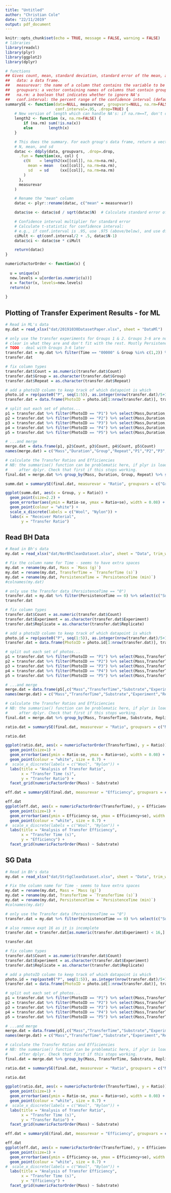 ```yaml
---
title: "Untitled"
author: "Christian Cole"
date: "22/11/2019"
output: pdf_document
---
```


```r
knitr::opts_chunk$set(echo = TRUE, message = FALSE, warning = FALSE)
# libraries
library(readxl)
library(plyr)
library(ggplot2)
library(dplyr)
```

```r
# functions
## Gives count, mean, standard deviation, standard error of the mean, and confidence interval (default 95%).
##   data: a data frame.
##   measurevar: the name of a column that contains the variable to be summariezed
##   groupvars: a vector containing names of columns that contain grouping variables
##   na.rm: a boolean that indicates whether to ignore NA's
##   conf.interval: the percent range of the confidence interval (default is 95%)
summarySE <- function(data=NULL, measurevar, groupvars=NULL, na.rm=FALSE,
                      conf.interval=.95, .drop=TRUE) {
    # New version of length which can handle NA's: if na.rm==T, don't count them
    length2 <- function (x, na.rm=FALSE) {
        if (na.rm) sum(!is.na(x))
        else       length(x)
    }

    # This does the summary. For each group's data frame, return a vector with
    # N, mean, and sd
    datac <- ddply(data, groupvars, .drop=.drop,
      .fun = function(xx, col) {
        c(N    = length2(xx[[col]], na.rm=na.rm),
          mean = mean   (xx[[col]], na.rm=na.rm),
          sd   = sd     (xx[[col]], na.rm=na.rm)
        )
      },
      measurevar
    )

    # Rename the "mean" column    
    datac <- plyr::rename(datac, c("mean" = measurevar))

    datac$se <- datac$sd / sqrt(datac$N)  # Calculate standard error of the mean

    # Confidence interval multiplier for standard error
    # Calculate t-statistic for confidence interval: 
    # e.g., if conf.interval is .95, use .975 (above/below), and use df=N-1
    ciMult <- qt(conf.interval/2 + .5, datac$N-1)
    datac$ci <- datac$se * ciMult

    return(datac)
}

numericFactorOrder <- function(x) {
    
  u = unique(x)
  new.levels = u[order(as.numeric(u))]
  x = factor(x, levels=new.levels)
  return(x)
  
}

```


## Plotting of Transfer Experiment Results - for ML

```r
# Read in ML's data
my.dat = read_xlsx("dat/20191030DatasetPaper.xlsx", sheet = "DataMl")

# only use the transfer experiments for Groups 1 & 2. Groups 3-6 are not 
# clear in what they are and don't fit with the rest. Mostly Persistence?
# TODO - deal with Groups 3-6 later
transfer.dat = my.dat %>% filter(Time == "00000" & Group %in% c(1,2)) %>% select(c("Substrate", "ActivityID", "ObsType", "Count", "Mass", "Duration", "Group", "Repeat")) 
transfer.dat

```

```r

# fix column types
transfer.dat$Count = as.numeric(transfer.dat$Count)
transfer.dat$Group = as.character(transfer.dat$Group)
transfer.dat$Repeat = as.character(transfer.dat$Repeat)

# add a photoID column to keep track of which datapoint is which
photo.id = rep(paste0("P", seq(1:5)), as.integer(nrow(transfer.dat)/5+1))
transfer.dat = data.frame(PhotoID = photo.id[1:nrow(transfer.dat)], transfer.dat)

# split out each set of photos...
p1 = transfer.dat %>% filter(PhotoID == "P1") %>% select(Mass,Duration,Group,Repeat,Count)
p2 = transfer.dat %>% filter(PhotoID == "P2") %>% select(Mass,Duration,Group,Repeat,Count)
p3 = transfer.dat %>% filter(PhotoID == "P3") %>% select(Mass,Duration,Group,Repeat,Count)
p4 = transfer.dat %>% filter(PhotoID == "P4") %>% select(Mass,Duration,Group,Repeat,Count)
p5 = transfer.dat %>% filter(PhotoID == "P5") %>% select(Mass,Duration,Group,Repeat,Count)

# ...and merge
merge.dat = data.frame(p1, p2$Count, p3$Count, p4$Count, p5$Count)
names(merge.dat) = c("Mass","Duration","Group","Repeat","P1","P2","P3","P4","P5")

# calculate the Transfer Ratios and Efficiencies
# NB: the summarise() function can be problematic here, if plyr is loaded
#     after dplyr. Check that first if this stops working.
final.dat = merge.dat %>% group_by(Mass, Duration, Group, Repeat) %>% summarise(Donor = P3 - P1, Receiver = P5 - P2, Donor_post = P3 - P4) %>% mutate(Ratio = Receiver/Donor, Efficiency = Receiver/Donor_post)

summ.dat = summarySE(final.dat, measurevar = "Ratio", groupvars = c("Group"))

```

```r

ggplot(summ.dat, aes(x = Group, y = Ratio)) + 
  geom_point(size=2.2) +
  geom_errorbar(aes(ymin = Ratio-se, ymax = Ratio+se), width = 0.08) +
  geom_point(colour = "white") +
  scale_x_discrete(labels = c("Wool", "Nylon")) +
  labs(x = "Receiver Material",
       y = "Transfer Ratio")

```

## Read BH Data

```r
# Read in Bh's data
my.dat = read_xlsx("dat/NorBhCleanDataset.xlsx", sheet = "Data", trim_ws = TRUE, col_types = "text")

# Fix the column name for Time - seems to have extra spaces
my.dat = rename(my.dat, Mass = `Mass (g)`)
my.dat = rename(my.dat, TransferTime = `TransferTime (s)`)
my.dat = rename(my.dat, PersistenceTime = `PersistenceTime (min)`)
#colnames(my.dat)

# only use the Transfer data (PersistenceTime == "0") 
transfer.dat = my.dat %>% filter(PersistenceTime == 0) %>% select(c("Substrate", "ObservationType", "Count", "Mass", "TransferTime", "Experiment", "Replicate")) 
transfer.dat

```
```r
# fix column types
transfer.dat$Count = as.numeric(transfer.dat$Count)
transfer.dat$Experiment = as.character(transfer.dat$Experiment)
transfer.dat$Replicate = as.character(transfer.dat$Replicate)

# add a photoID column to keep track of which datapoint is which
photo.id = rep(paste0("P", seq(1:5)), as.integer(nrow(transfer.dat)/5+1))
transfer.dat = data.frame(PhotoID = photo.id[1:nrow(transfer.dat)], transfer.dat)

# split out each set of photos...
p1 = transfer.dat %>% filter(PhotoID == "P1") %>% select(Mass,TransferTime,Substrate,Experiment,Replicate,Count)
p2 = transfer.dat %>% filter(PhotoID == "P2") %>% select(Mass,TransferTime,Substrate,Experiment,Replicate,Count)
p3 = transfer.dat %>% filter(PhotoID == "P3") %>% select(Mass,TransferTime,Substrate,Experiment,Replicate,Count)
p4 = transfer.dat %>% filter(PhotoID == "P4") %>% select(Mass,TransferTime,Substrate,Experiment,Replicate,Count)
p5 = transfer.dat %>% filter(PhotoID == "P5") %>% select(Mass,TransferTime,Substrate,Experiment,Replicate,Count)

# ...and merge
merge.dat = data.frame(p5[,c("Mass","TransferTime","Substrate","Experiment","Replicate")], p1$Count, p2$Count, p3$Count, p4$Count, p5$Count)
names(merge.dat) = c("Mass","TransferTime","Substrate","Experiment","Replicate","P1","P2","P3","P4","P5")

# calculate the Transfer Ratios and Efficiencies
# NB: the summarise() function can be problematic here, if plyr is loaded
#     after dplyr. Check that first if this stops working.
final.dat = merge.dat %>% group_by(Mass, TransferTime, Substrate, Replicate) %>% summarise(Donor = P3 - P1, Receiver = P5 - P2, Donor_post = P3 - P4) %>% mutate(Ratio = Receiver/Donor, Efficiency = Receiver/Donor_post)

ratio.dat = summarySE(final.dat, measurevar = "Ratio", groupvars = c("Mass","TransferTime","Substrate"))

ratio.dat
```
```r

ggplot(ratio.dat, aes(x = numericFactorOrder(TransferTime), y = Ratio)) + 
  geom_point(size=1) +
  geom_errorbar(aes(ymin = Ratio-se, ymax = Ratio+se), width = 0.08) +
  geom_point(colour = "white", size = 0.7) +
#  scale_x_discrete(labels = c("Wool", "Nylon")) +
  labs(title = "Analysis of Transfer Ratio",
       x = "Transfer Time (s)",
       y = "Transfer Ratio") +
  facet_grid(numericFactorOrder(Mass) ~ Substrate)


```
```r

eff.dat = summarySE(final.dat, measurevar = "Efficiency", groupvars = c("Mass","TransferTime","Substrate"))

eff.dat
ggplot(eff.dat, aes(x = numericFactorOrder(TransferTime), y = Efficiency)) + 
  geom_point(size=1) +
  geom_errorbar(aes(ymin = Efficiency-se, ymax = Efficiency+se), width = 0.08) +
  geom_point(colour = "white", size = 0.7) +
#  scale_x_discrete(labels = c("Wool", "Nylon")) +
  labs(title = "Analysis of Transfer Efficiency",
       x = "Transfer Time (s)",
       y = "Efficiency") +
  facet_grid(numericFactorOrder(Mass) ~ Substrate)


```

## SG Data


```r
# Read in Bh's data
my.dat = read_xlsx("dat/StrSgCleanDataset.xlsx", sheet = "Data", trim_ws = TRUE, col_types = "text")

# Fix the column name for Time - seems to have extra spaces
my.dat = rename(my.dat, Mass = `Mass (g)`)
my.dat = rename(my.dat, TransferTime = `TransferTime (s)`)
my.dat = rename(my.dat, PersistenceTime = `PersistenceTime (min)`)
#colnames(my.dat)

# only use the Transfer data (PersistenceTime == "0") 
transfer.dat = my.dat %>% filter(PersistenceTime == 0) %>% select(c("Substrate", "ObservationType", "Count", "Mass", "TransferTime", "Experiment", "Replicate"))

# also remove expt 16 as it is incomplete
transfer.dat = transfer.dat[as.numeric(transfer.dat$Experiment) < 16,]

transfer.dat

```


```r
# fix column types
transfer.dat$Count = as.numeric(transfer.dat$Count)
transfer.dat$Experiment = as.character(transfer.dat$Experiment)
transfer.dat$Replicate = as.character(transfer.dat$Replicate)

# add a photoID column to keep track of which datapoint is which
photo.id = rep(paste0("P", seq(1:5)), as.integer(nrow(transfer.dat)/5+1))
transfer.dat = data.frame(PhotoID = photo.id[1:nrow(transfer.dat)], transfer.dat)

# split out each set of photos...
p1 = transfer.dat %>% filter(PhotoID == "P1") %>% select(Mass,TransferTime,Substrate,Experiment,Replicate,Count)
p2 = transfer.dat %>% filter(PhotoID == "P2") %>% select(Mass,TransferTime,Substrate,Experiment,Replicate,Count)
p3 = transfer.dat %>% filter(PhotoID == "P3") %>% select(Mass,TransferTime,Substrate,Experiment,Replicate,Count)
p4 = transfer.dat %>% filter(PhotoID == "P4") %>% select(Mass,TransferTime,Substrate,Experiment,Replicate,Count)
p5 = transfer.dat %>% filter(PhotoID == "P5") %>% select(Mass,TransferTime,Substrate,Experiment,Replicate,Count)

# ...and merge
merge.dat = data.frame(p5[,c("Mass","TransferTime","Substrate","Experiment","Replicate")], p1$Count, p2$Count, p3$Count, p4$Count, p5$Count)
names(merge.dat) = c("Mass","TransferTime","Substrate","Experiment","Replicate","P1","P2","P3","P4","P5")

# calculate the Transfer Ratios and Efficiencies
# NB: the summarise() function can be problematic here, if plyr is loaded
#     after dplyr. Check that first if this stops working.
final.dat = merge.dat %>% group_by(Mass, TransferTime, Substrate, Replicate) %>% summarise(Donor = P3 - P1, Receiver = P5 - P2, Donor_post = P3 - P4) %>% mutate(Ratio = Receiver/Donor, Efficiency = Receiver/Donor_post)

ratio.dat = summarySE(final.dat, measurevar = "Ratio", groupvars = c("Mass","TransferTime","Substrate"))

ratio.dat
```

```r

ggplot(ratio.dat, aes(x = numericFactorOrder(TransferTime), y = Ratio)) + 
  geom_point(size=1) +
  geom_errorbar(aes(ymin = Ratio-se, ymax = Ratio+se), width = 0.08) +
  geom_point(colour = "white", size = 0.7) +
#  scale_x_discrete(labels = c("Wool", "Nylon")) +
  labs(title = "Analysis of Transfer Ratio",
       x = "Transfer Time (s)",
       y = "Transfer Ratio") +
  facet_grid(numericFactorOrder(Mass) ~ Substrate)


```

```r

eff.dat = summarySE(final.dat, measurevar = "Efficiency", groupvars = c("Mass","TransferTime","Substrate"))

eff.dat
ggplot(eff.dat, aes(x = numericFactorOrder(TransferTime), y = Efficiency)) + 
  geom_point(size=1) +
  geom_errorbar(aes(ymin = Efficiency-se, ymax = Efficiency+se), width = 0.08) +
  geom_point(colour = "white", size = 0.7) +
#  scale_x_discrete(labels = c("Wool", "Nylon")) +
  labs(title = "Analysis of Transfer Efficiency",
       x = "Transfer Time (s)",
       y = "Efficiency") +
  facet_grid(numericFactorOrder(Mass) ~ Substrate)


```